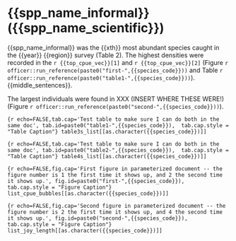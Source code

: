# {{spp_name_informal}} (**{{spp_name_scientific}}**)

{{spp_name_informal}} was the {{xth}} most abundant species caught in the {{year}} {{region}} survey (Table 2). The highest densities were recorded in the `r {{top_cpue_vec}}[1]` and `r {{top_cpue_vec}}[2]` (Figure `r officer::run_reference(paste0("first-",{{species_code}}))` and  Table `r officer::run_reference(paste0("table1-",{{species_code}}))`).  {{middle_sentences}}. 

The largest individuals were found in XXX (INSERT WHERE THESE WERE!) (Figure `r officer::run_reference(paste0("second-",{{species_code}}))`).

```{r echo=FALSE,tab.cap='Test table to make sure I can do both in the same doc', tab.id=paste0("table1-",{{species_code}}),  tab.cap.style = "Table Caption"}
table3s_list[[as.character({{species_code}})]]
```

```{r echo=FALSE,tab.cap='Test table to make sure I can do both in the same doc', tab.id=paste0("table2-",{{species_code}}),  tab.cap.style = "Table Caption"}
table4s_list[[as.character({{species_code}})]]
```

```{r echo=FALSE,fig.cap='First figure in parameterized document -- the figure number is 1 the first time it shows up, and 2 the second time it shows up.', fig.id=paste0("first-",{{species_code}}),  tab.cap.style = "Figure Caption"}
list_cpue_bubbles[[as.character({{species_code}})]]
```

```{r echo=FALSE,fig.cap='Second figure in parameterized document -- the figure number is 2 the first time it shows up, and 4 the second time it shows up.', fig.id=paste0("second-",{{species_code}}),  tab.cap.style = "Figure Caption"}
list_joy_length[[as.character({{species_code}})]]
```



